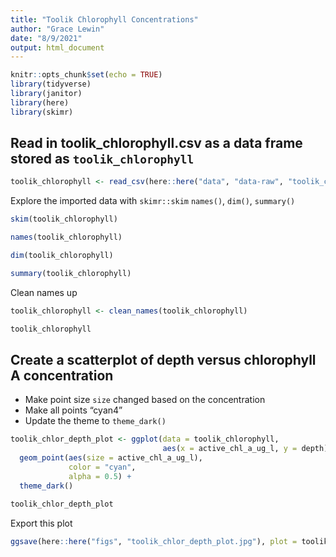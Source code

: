 ```yaml
---
title: "Toolik Chlorophyll Concentrations"
author: "Grace Lewin"
date: "8/9/2021"
output: html_document
---
```


```r
knitr::opts_chunk$set(echo = TRUE)
library(tidyverse)
library(janitor)
library(here)
library(skimr)
```

## Read in toolik_chlorophyll.csv as a data frame stored as `toolik_chlorophyll`

```r
toolik_chlorophyll <- read_csv(here::here("data", "data-raw", "toolik_chlorophyll.csv"), na = ".")
```

Explore the imported data with `skimr::skim` `names()`, `dim()`, `summary()`

```r
skim(toolik_chlorophyll)

names(toolik_chlorophyll)

dim(toolik_chlorophyll)

summary(toolik_chlorophyll)
```

Clean names up

```r
toolik_chlorophyll <- clean_names(toolik_chlorophyll)

toolik_chlorophyll
```


## Create a scatterplot of depth versus chlorophyll A concentration

- Make point size `size` changed based on the concentration
- Make all points "cyan4"
- Update the theme to `theme_dark()`

```r
toolik_chlor_depth_plot <- ggplot(data = toolik_chlorophyll, 
                                  aes(x = active_chl_a_ug_l, y = depth)) +
  geom_point(aes(size = active_chl_a_ug_l),
             color = "cyan",
             alpha = 0.5) +
  theme_dark()

toolik_chlor_depth_plot
```

Export this plot

```r
ggsave(here::here("figs", "toolik_chlor_depth_plot.jpg"), plot = toolik_chlor_depth_plot)
```




